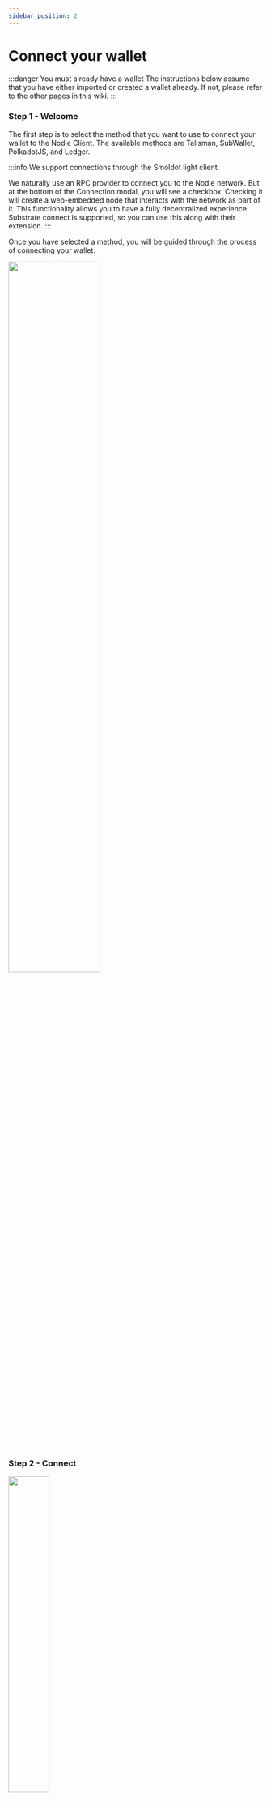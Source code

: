 ```yaml
---
sidebar_position: 2
---
```


# Connect your wallet
:::danger You must already have a wallet
The instructions below assume that you have either imported or created a wallet already. If not, please refer to the other pages in this wiki.
:::

### Step 1 - Welcome

The first step is to select the method that you want to use to connect your wallet to the Nodle Client. The available methods are Talisman, SubWallet, PolkadotJS, and Ledger. 

:::info We support connections through the Smoldot light client.

We naturally use an RPC provider to connect you to the Nodle network. But at the bottom of the Connection modal, you will see a checkbox. Checking it will create a web-embedded node that interacts with the network as part of it. This functionality allows you to have a fully decentralized experience. Substrate connect is supported, so you can use this along with their extension.
:::

Once you have selected a method, you will be guided through the process of connecting your wallet.

<img src="/img/docs/web-wallet/connect-step-1.png" width="60%"/>

### Step 2 - Connect
<img src="/img/docs/web-wallet/connect-step-2-success.png" width="40%"/>

Once you have selected your preferred method of connecting your wallet, you will see a success message if everything is OK, otherwise an error message (see image below). The success message will confirm that your wallet has been successfully connected to the Nodle Client. If you see an error message, please try again or contact support for help.

<img src="/img/docs/web-wallet/connect-step-2-error.png" width="40%"/>

### Step 3 - Select Account

Once your wallet is connected, you will need to select the account that you want to watch on the Nodle Client. The account list will show you all of the accounts that are connected to your wallet. You can select the account that you want to watch by clicking on it. Once you have selected an account, the Nodle Client will start showing the related information.

<img src="/img/docs/web-wallet/connect-step-3.png" width="40%"/>